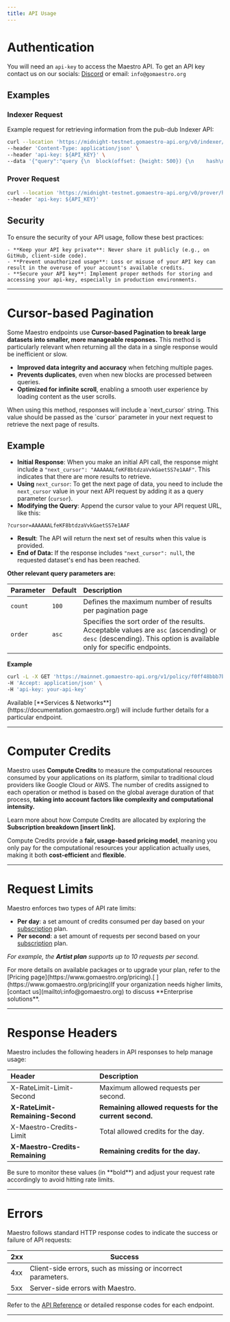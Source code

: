 ```yaml
---
title: API Usage
---
```


# Authentication

You will need an `api-key` to access the Maestro API. To get an API key contact us on our socials: [Discord](https://discord.com/channels/950173135838273556/1266961548967018558) or email: `info@gomaestro.org`

## Examples

### Indexer Request

Example request for retrieving information from the pub-dub Indexer API:

```sh Curl
curl --location 'https://midnight-testnet.gomaestro-api.org/v0/indexer/graphql' \
--header 'Content-Type: application/json' \
--header 'api-key: ${API_KEY}' \
--data '{"query":"query {\n  block(offset: {height: 500}) {\n    hash\n    height\n    timestamp\n    parent {\n      hash\n    }\n    transactions {\n      hash\n      applyStage\n    }\n  }\n}","variables":{}}'
```

### Prover Request

```sh Curl
curl --location 'https://midnight-testnet.gomaestro-api.org/v0/prover/health' \
--header 'api-key: ${API_KEY}'
```

## Security

<Danger>
    To ensure the security of your API usage, follow these best practices:

    - **Keep your API key private**: Never share it publicly (e.g., on GitHub, client-side code).
    - **Prevent unauthorized usage**: Loss or misuse of your API key can result in the overuse of your account's available credits.
    - **Secure your API key**: Implement proper methods for storing and accessing your api-key, especially in production environments.
</Danger>

***

# Cursor-based Pagination

Some Maestro endpoints use **Cursor-based Pagination to break large datasets into smaller, more manageable responses.** This method is particularly relevant when returning all the data in a single response would be inefficient or slow.

- **Improved data integrity and accuracy** when fetching multiple pages.
- **Prevents duplicates**, even when new blocks are processed between queries.
- **Optimized for infinite scroll**, enabling a smooth user experience by loading content as the user scrolls.

<Warning>
    When using this method, responses will include a `next_cursor` string. This value should be passed as the `cursor` parameter in your next request to retrieve the next page of results.
</Warning>

## Example

- **Initial Response**: When you make an initial API call, the response might include a `"next_cursor": "AAAAAALfeKF8btdzaVvkGaetSS7e1AAF"`. This indicates that there are more results to retrieve.
- **Using** `next_cursor`: To get the next page of data, you need to include the `next_cursor` value in your next API request by adding it as a query parameter (`cursor`).
- **Modifying the Query**: Append the cursor value to your API request URL, like this:

```none Text
?cursor=AAAAAALfeKF8btdzaVvkGaetSS7e1AAF
```

- **Result**: The API will return the next set of results when this value is provided.
- **End of Data:** If the response includes `"next_cursor": null`, the requested dataset's end has been reached.

**Other relevant query parameters are:**

| Parameter | Default | Description                                                                                                                                                    |
| :-------- | :------ | :------------------------------------------------------------------------------------------------------------------------------------------------------------- |
| `count`   | `100`   | Defines the maximum number of results per pagination page                                                                                                      |
| `order`   | `asc`   | Specifies the sort order of the results. Acceptable values are `asc` (ascending) or `desc` (descending). This option is available only for specific endpoints. |

**Example**

```sh Curl
curl -L -X GET 'https://mainnet.gomaestro-api.org/v1/policy/f0ff48bbb7bbe9d59a40f1ce90e9e9d0ff5002ec48f232b49ca0fb9a/utxos?cursor=AAAAAALfeKF8btdzaVvkGaetSS7e1AAF' \
-H 'Accept: application/json' \
-H 'api-key: your-api-key'
```

<Note>
    Available [**Services & Networks**](https://documentation.gomaestro.org/) will include further details for a particular endpoint.   
</Note>


***

# Computer Credits

Maestro uses **Compute Credits** to measure the computational resources consumed by your applications on its platform, similar to traditional cloud providers like Google Cloud or AWS. The number of credits assigned to each operation or method is based on the global average duration of that process, **taking into account factors like complexity and computational intensity.**

Learn more about how Compute Credits are allocated by exploring the **Subscription breakdown \[insert link].**

Compute Credits provide a **fair, usage-based pricing model**, meaning you only pay for the computational resources your application actually uses, making it both **cost-efficient** and **flexible**.

***

# Request Limits

Maestro enforces two types of API rate limits:

- **Per day**: a set amount of credits consumed per day based on your [subscription](https://www.gomaestro.org/pricing) plan.
- **Per second**: a set amount of requests per second based on your [subscription](https://www.gomaestro.org/pricing) plan.

*For example, the ****Artist plan**** supports up to 10 requests per second.*

<Note>
    For more details on available packages or to upgrade your plan, refer to the [Pricing page](https://www.gomaestro.org/pricing).[ ](https://www.gomaestro.org/pricing)If your organization needs higher limits, [contact us](mailto\:info@gomaestro.org) to discuss **Enterprise solutions**.
</Note>

***

# Response Headers

Maestro includes the following headers in API responses to help manage usage:

| Header                           | Description                                            |
| :------------------------------- | :----------------------------------------------------- |
| X-RateLimit-Limit-Second         | Maximum allowed requests per second.                   |
| **X-RateLimit-Remaining-Second** | **Remaining allowed requests for the current second.** |
| X-Maestro-Credits-Limit          | Total allowed credits for the day.                     |
| **X-Maestro-Credits-Remaining**  | **Remaining credits for the day.**                     |

<Warning>
    Be sure to monitor these values (in **bold**) and adjust your request rate accordingly to avoid hitting rate limits.
</Warning>

***

# Errors

Maestro follows standard HTTP response codes to indicate the success or failure of API requests:

| 2xx | Success                                                      |
| --- | ------------------------------------------------------------ |
| 4xx | Client-side errors, such as missing or incorrect parameters. |
| 5xx | Server-side errors with Maestro.                             |

Refer to the [API Reference](./api-overview.md) or detailed response codes for each endpoint.&#x20;

***
